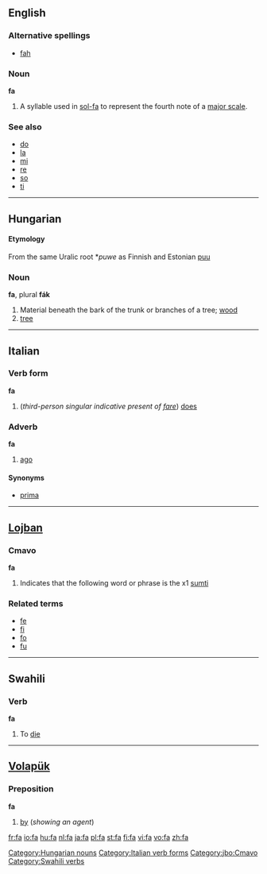 {{see|fá|fä|få}}
==English==

===Alternative spellings===
*[[fah]]

===Noun===
'''fa'''

# {{music}} A syllable used in [[sol-fa]] to represent the fourth note of a [[major scale]].

===See also===
*[[do]]
*[[la]]
*[[mi]]
*[[re]]
*[[so]]
*[[ti]]

----

==Hungarian==

====Etymology====
From the same Uralic root *''puwe'' as Finnish and Estonian [[puu]]

===Noun===
'''fa''', plural '''fák'''

# Material beneath the bark of the trunk or branches of a tree; [[wood]]
# [[tree]]

[[Category:Hungarian nouns]]

----

==Italian==

===Verb form===
'''fa'''

# (''third-person singular indicative present of [[fare]]'') [[does]]
[[Category:Italian verb forms]]

===Adverb===
'''fa'''

# [[ago]]

====Synonyms====
*[[prima]]

----

==[[Lojban]]==

===Cmavo===
'''fa'''

# Indicates that the following word or phrase is the x1 [[sumti]]

===Related terms===
*[[fe]]
*[[fi]]
*[[fo]]
*[[fu]]

[[Category:jbo:Cmavo]]

----

==Swahili==

===Verb===
'''fa'''

# To [[die]]

[[Category:Swahili verbs]]

----

==[[Volapük]]==

===Preposition===
'''fa'''

# [[by]] (''showing an agent'')

[[fr:fa]]
[[io:fa]]
[[hu:fa]]
[[nl:fa]]
[[ja:fa]]
[[pl:fa]]
[[st:fa]]
[[fi:fa]]
[[vi:fa]]
[[vo:fa]]
[[zh:fa]]